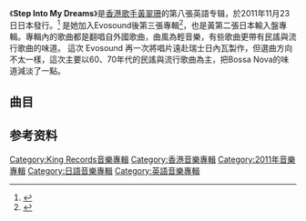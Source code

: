 {{Album infobox | <!-- See Wikipedia:WikiProject_Albums -->
|  Name        = Step Into My Dreams
|  Type        = [[專輯|專輯]]
|  Artist      = [[黃翠珊|黃翠珊]]
|  Cover       =  
|  Released    = {{JPN}}2011年11月23日<br />{{TW}}2010年12月1日
|  Recorded    = 2010年3月16-19日、4月10-13日5月16日
|  Genre       = [[英語流行音樂|英語流行音樂]] [[輕音樂|輕音樂]] [[民俗音樂|民俗音樂]]
|  Length      =  
|  Label       = {{flagicon|JPN}} [[國王唱片|國王唱片]]<br /> {{flagicon|HK}} [[Evosound|Evosound]]<br /> {{flagicon|Taiwan}}  [[極光音樂|極光音樂]] 
|  Number      = 
|  Producer    = 
|  Last album  = [[511|511]]<br />（2009年）
|  This album  = '''Step Into My Dreams'''<br />（2011年）
|  Next album  = [[My_Live_Stories|My Live Stories]]<br />（2012年）
}}

《'''Step Into My Dreams'''》是[[香港|香港]][[歌手|歌手]][[黃翠珊|黃翠珊]]的第八張英語专辑，於2011年11月23日日本發行。<ref name="Track listing">{{cite web|url=http://www.kinginternational.co.jp/contents/2011/11/post_441.html|title=Track listing at kinginternational  Official Website|publisher=kinginternational Official Website|access-date=2016-11-09|archive-url=https://web.archive.org/web/20161109222018/http://www.kinginternational.co.jp/contents/2011/11/post_441.html|archive-date=2016-11-09|dead-url=yes}}</ref> 是她加入Evosound後第三張專輯<ref name="Susan Wong evosound  Official Website">{{cite web|url= http://evosound.com/artists/12-pqrs/465-susan-wong|title= Susan Wong evosound  Official Website|publisher= Susan Wong evosound  Official Website|accessdate= 2016-11-09|archive-date= 2016-11-10|archive-url= https://web.archive.org/web/20161110043318/http://evosound.com/artists/12-pqrs/465-susan-wong|dead-url= no}}</ref>，也是黃第二張日本輸入盤專輯。專輯內的歌曲都是翻唱自外國歌曲，曲風為輕音樂，有些歌曲更帶有民謠與流行歌曲的味道。
這次 Evosound 再一次將唱片遠赴瑞士日內瓦製作，但選曲方向不太一樣，這次主要以60、70年代的民謠與流行歌曲為主，把Bossa Nova的味道減淡了一點。
==曲目==
{{Tracklist
| collapsed = 
| headline = 
| font_size = 
| total_length =
| all_producer =
| extra_column =

| title1 = カリフォルニア・ドリーミング　(California Dreaming)
| music1 =  
| arranger1 =  
| note1 =  
| longnote1 = 
| length1 =  

| title2 = サムシング　(Something)
| music2 =  
| lyrics2 =  
| arranger2 =  
| longnote2 =  
| length2 = 

| title3 = ヘイロー　(Halo)
| music3 =  
| lyrics3 =  
| arranger3 =  
| longnote3 = 
| length3 =  

| title4 = グルーヴィン　(Groovin')
| music4 = 
| lyrics4 =  
| arranger4 = 
| longnote4 = 
| length4 = 

| title5 = レッツ・ステイ・トゥゲザー　(Let's Stay Together)
| music5 = 
| lyrics5 = 
| arranger5 =  
| longnote5 = 
| length5 = 

| title6 = ソー・ファー・アウェイ　(So Far Away)
| music6 =  
| lyrics6 =  
| arranger6 =  
| longnote6 = 
| length6 =  

| title7 = サウンド・オブ・サイレンス　(Sound Of Silence)
| music7 =  
| lyrics7 = 
| arranger7 = 
| longnote7 = 
| length7 = 

| title8 = 雨を見たかい　(Have You Ever Seen The Rain)
| music8 =  
| lyrics8 =  
| arranger8 =  
| longnote8 = 
| length8 =  

| title9 = ハッピー・トゥゲザー　(Happy Together)
| music9 =  
| lyrics9 =  
| arranger9 =  
| longnote9 =  
| length9 = 

| title10 =  ビッグ・イエロー・タクシー　(Big Yellow Taxi)
| music10 =  
| lyrics10 =  
| arranger10 =  
| longnote10 =  
| length10 = 

| title11 =  あの娘のレター　(The Letter)
| music11 = 
| lyrics11 = 
| arranger11 = 
| longnote11 =  
| length11 = 

| title12 = 抱きしめたい　(I Wanna Hold Your Hand)
| music12 = 
| lyrics12 = 
| arranger12 = 
| longnote12 =  
| length12 = 

| title13 = フォー・ワンス・イン・マイ・ライフ　(For Once In My Life)
| music13 = 
| lyrics13 = 
| arranger13 = 
| longnote13 =  
| length13 = 

| title14 = 愛はどこへ行ったの　(Where Did Our Love Go)　
| music14 = 
| lyrics14 = 
| arranger14 = 
| longnote14 =  
| length14 =

}}

==参考资料==
<references/>

[[Category:King_Records音樂專輯|Category:King Records音樂專輯]]
[[Category:香港音樂專輯|Category:香港音樂專輯]]
[[Category:2011年音樂專輯|Category:2011年音樂專輯]]
[[Category:日語音樂專輯|Category:日語音樂專輯]]
[[Category:英語音樂專輯|Category:英語音樂專輯]]